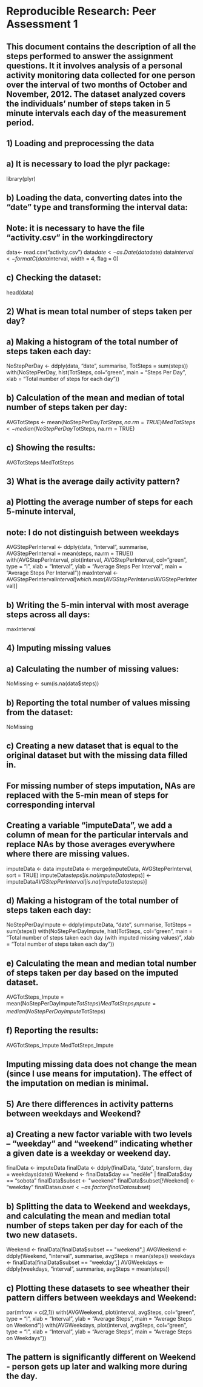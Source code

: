 # Reproducible Research: Peer Assessment 1

## This document contains the description of all the steps performed to answer the assignment questions. It it involves analysis of a personal activity monitoring data collected for one person over the interval of two months of October and November, 2012. The dataset analyzed covers the individuals' number of steps taken in 5 minute intervals each day of the measurement period.

## 1) Loading and preprocessing the data

## a) It is necessary to load the plyr package:

library(plyr)

## b) Loading the data, converting dates into the "date" type and transforming the interval data:
##    Note: it is necessary to have the file "activity.csv" in the workingdirectory
data<- read.csv("activity.csv")
data$date <- as.Date(data$date)
data$interval <- formatC(data$interval, width = 4, flag = 0)

## c) Checking the dataset:
head(data)

## 2) What is mean total number of steps taken per day?
## a) Making a histogram of the total number of steps taken each day:

NoStepPerDay <- ddply(data, "date", summarise, TotSteps = sum(steps))
with(NoStepPerDay, hist(TotSteps, col="green", main = "Steps Per Day", xlab = "Total number of steps for each day"))

## b) Calculation of the mean and median of total number of steps taken per day:

AVGTotSteps <- mean(NoStepPerDay$TotSteps, na.rm = TRUE)
MedTotSteps <- median(NoStepPerDay$TotSteps, na.rm = TRUE)

## c) Showing the results:
AVGTotSteps 
MedTotSteps


## 3) What is the average daily activity pattern?
## a) Plotting the average number of steps for each 5-minute interval,
##    note: I do not distinguish between weekdays

AVGStepPerInterval <- ddply(data, "interval", summarise, AVGStepPerInterval = mean(steps, na.rm = TRUE))
with(AVGStepPerInterval, plot(interval, AVGStepPerInterval, col="green", type = "l", xlab = "Interval", ylab = "Average Steps Per Interval", main = "Average Steps Per Interval"))
maxInterval <- AVGStepPerInterval$interval[which.max(AVGStepPerInterval$AVGStepPerInterval)]

## b) Writing the 5-min interval with most average steps across all days:
maxInterval

## 4) Imputing missing values
## a) Calculating the number of missing values:

NoMissing <- sum(is.na(data$steps))

## b) Reporting the total number of values missing from the dataset:
NoMissing

## c) Creating a new dataset that is equal to the original dataset but with the missing data filled in.
##    For missing number of steps imputation, NAs are replaced with the 5-min mean of steps for corresponding interval
##    Creating a variable "imputeData", we add a column of mean for the particular intervals and replace NAs by those averages everywhere where there are missing values.

imputeData <- data
imputeData <- merge(imputeData, AVGStepPerInterval, sort = TRUE)
imputeData$steps[is.na(imputeData$steps)] <- imputeData$AVGStepPerInterval[is.na(imputeData$steps)]

## d) Making a histogram of the total number of steps taken each day:

NoStepPerDayImpute <- ddply(imputeData, "date", summarise, TotSteps = sum(steps))
with(NoStepPerDayImpute, hist(TotSteps, col="green", main = "Total number of steps taken each day (with imputed missing values)", xlab = "Total number of steps taken each day"))

## e) Calculating the mean and median total number of steps taken per day based on the imputed dataset.

AVGTotSteps_Impute = mean(NoStepPerDayImpute$TotSteps)
MedTotSteps_Impute = median(NoStepPerDayImpute$TotSteps)


## f) Reporting the results:
AVGTotSteps_Impute
MedTotSteps_Impute

## Imputing missing data does not change the mean (since I use means for imputation). The effect of the imputation on median is minimal.


## 5) Are there differences in activity patterns between weekdays and Weekend?
## a) Creating a new factor variable with two levels -- "weekday" and "weekend" indicating whether a given date is a weekday or weekend day.

finalData <- imputeData
finalData <- ddply(finalData, "date", transform, day = weekdays(date))
Weekend <- finalData$day == "neděle" | finalData$day == "sobota"
finalData$subset <- "weekend"
finalData$subset[!Weekend] <- "weekday"
finalData$subset <- as.factor(finalData$subset)

## b) Splitting the data to Weekend and weekdays, and calculating the mean and median total number of steps taken per day for each of the two new datasets.

Weekend <- finalData[finalData$subset == "weekend",]
AVGWeekend <- ddply(Weekend, "interval", summarise, avgSteps = mean(steps))
weekdays <- finalData[finalData$subset == "weekday",]
AVGWeekdays <- ddply(weekdays, "interval", summarise, avgSteps = mean(steps))

## c) Plotting these datasets to see wheather their pattern differs between weekdays and Weekend:

par(mfrow = c(2,1))
with(AVGWeekend, plot(interval, avgSteps,  col="green", type = "l", xlab = "Interval", ylab = "Average Steps", main = "Average Steps on Weekend"))
with(AVGWeekdays, plot(interval, avgSteps, col="green", type = "l", xlab = "Interval", ylab = "Average Steps", main = "Average Steps on Weekdays"))

## The pattern is significantly different on Weekend - person gets up later and walking more during the day.

